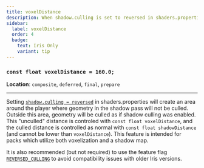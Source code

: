 ```yaml
---
title: voxelDistance
description: When shadow.culling is set to reversed in shaders.properties, a radius of voxelDistance will never be culled in the shadow pass.
sidebar:
  label: voxelDistance
  order: 4
  badge:
    text: Iris Only
    variant: tip
---
```


### `const float voxelDistance = 160.0;`

**Location**: `composite`, `deferred`, `final`, `prepare`

---

Setting [`shadow.culling = reversed`](/current/reference/shadersproperties/rendering#shadowculling) in shaders.properties will create an area around the player where geometry in the shadow pass will not be culled. Outside this area, geometry will be culled as if shadow culling was enabled. This "unculled" distance is controled with `const float voxelDistance`, and the culled distance is controlled as normal with `const float shadowDistance` (and cannot be lower than `voxelDistance`). This feature is intended for packs which utilize both voxelization and a shadow map.

It is also recommended (but not required) to use the feature flag [`REVERSED_CULLING`](/current/reference/shadersproperties/flags) to avoid compatibility issues with older Iris versions.